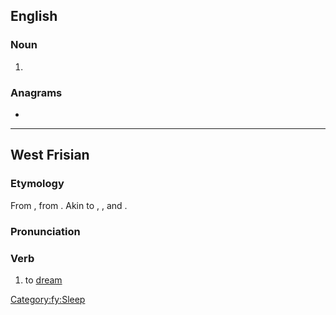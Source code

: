 ==English==

===Noun===
{{en-noun}}

# {{obsolete spelling of|dream|lang=en}}

===Anagrams===
* {{anagrams|en|Madere|Maeder|Meader|dear me|meader|read me|readme|reamed|remade}}

----

==West Frisian==

===Etymology===
From {{inh|fy|ofs|drām}}, from {{inh|fy|gem-pro|*draumijaną}}. Akin to {{cog|en|dream}}, {{cog|nl|dromen}}, {{cog|de|träumen}} and {{cog|sv|drömma}}.

===Pronunciation===
{{rfp|lang=fy}}

===Verb===
{{head|fy|verb}}

# to [[dream]]

[[Category:fy:Sleep]]